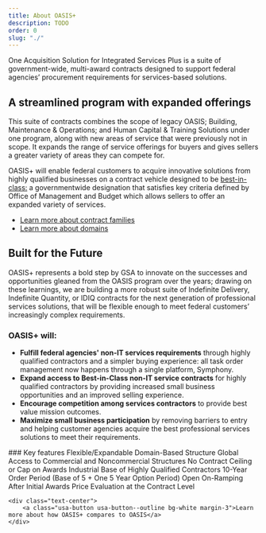```yaml
---
title: About OASIS+
description: TODO
order: 0
slug: "./"
---
```



One Acquisition Solution for Integrated Services Plus is a suite of government-wide, multi-award contracts designed to support federal agencies’ procurement requirements for services-based solutions. 

## A streamlined program with expanded offerings

This suite of contracts combines the scope of legacy OASIS; Building, Maintenance &
Operations; and Human Capital & Training Solutions under one program, along with new areas of service that were previously not in scope. It expands the range of service offerings for buyers and gives sellers a greater variety of areas they can compete for.

OASIS+ will enable federal customers to acquire innovative solutions from highly qualified businesses on a contract vehicle designed to be [best-in-class:](https://acquisitiongateway.gov/Category-management/resources/4163) a governmentwide designation that satisfies key criteria defined by Office of Management and Budget which allows sellers to offer an expanded variety of services.

- [Learn more about contract families](/about/contract-families/)
- [Learn more about domains](/about/domains-labor-categories/)  

## Built for the Future 

OASIS+ represents a bold step by GSA to innovate on the successes and opportunities gleaned from the OASIS program over the years; drawing on these learnings, we are building a more robust suite of Indefinite Delivery, Indefinite Quantity, or IDIQ contracts for the next generation of professional services solutions, that will be flexible enough to meet federal customers’ increasingly complex requirements.

### OASIS+ will:

- **Fulfill federal agencies' non-IT services requirements** through highly qualified contractors and a simpler buying experience: all task order management now happens through a single platform, Symphony.
- **Expand access to Best-in-Class non-IT service contracts** for highly qualified contractors by providing increased small business opportunities and an improved selling experience.
- **Encourage competition among services contractors** to provide best value mission outcomes.
- **Maximize small business participation** by removing barriers to entry and helping customer agencies acquire the best professional services solutions to meet their requirements.

<GradientBox>
### Key features
    <IconList>
        <CheckListItem>Flexible/Expandable Domain-Based Structure</CheckListItem>
        <CheckListItem>Global Access to Commercial and Noncommercial Structures</CheckListItem>
        <CheckListItem>No Contract Ceiling or Cap on Awards</CheckListItem>
        <CheckListItem>Industrial Base of Highly Qualified Contractors</CheckListItem>
        <CheckListItem>10-Year Order Period (Base of 5 + One 5 Year Option Period)</CheckListItem>
        <CheckListItem>Open On-Ramping After Initial Awards</CheckListItem>
        <CheckListItem>Price Evaluation at the Contract Level</CheckListItem>
    </IconList>

    <div class="text-center">
        <a class="usa-button usa-button--outline bg-white margin-3">Learn more about how OASIS+ compares to OASIS</a>
    </div>

</GradientBox>